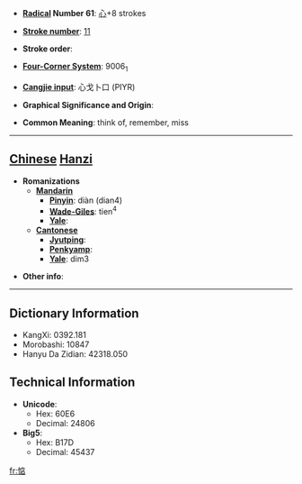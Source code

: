 * '''[[Wiktionary:Chinese radical index| Radical]] Number 61''': [[Wiktionary:Chinese radical index 心|心]]+8 strokes

* '''[[Wiktionary:Chinese total strokes index|Stroke number]]''': [[Wiktionary:Chinese total strokes index 11|11]]

* '''Stroke order''': 

* '''[[Wiktionary:Chinese four corner index|Four-Corner System]]''': 9006<sub>1</sub>

* '''[[Wiktionary:Chinese Cangjie index|Cangjie input]]''': 心戈卜口 (PIYR)

* '''Graphical Significance and Origin''': 

* '''Common Meaning''': think of, remember, miss

----

== [[Chinese]] [[Hanzi]] ==

* '''Romanizations'''
** '''[[Mandarin]]'''
*** '''[[Pinyin]]''': diàn (dian4)
*** '''[[Wade-Giles]]''': tien<sup>4</sup>
*** '''[[Yale]]''': 
** '''[[Cantonese]]'''
*** '''[[Jyutping]]''':
*** '''[[Penkyamp]]''': 
*** '''[[Yale]]''': dim3

* '''Other info''': 

----

== Dictionary Information ==

* KangXi: 0392.181
* Morobashi: 10847
* Hanyu Da Zidian: 42318.050

== Technical Information ==

* '''Unicode''':
** Hex: 60E6
** Decimal: 24806
* '''Big5''':
** Hex: B17D
** Decimal: 45437

[[fr:惦]]